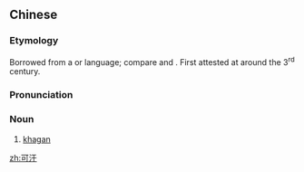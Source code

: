 ==Chinese==
{{zh-forms|gloss=-|alt=可寒-archaic,合罕-archaic,汗-abbreviation}}
{{zh-wp}}

===Etymology===
Borrowed from a {{bor|zh|xgn|notext=1}} or {{bor|zh|trk|notext=1}} language; compare {{cog|mn|ᠬᠠᠭᠠᠨ}} and {{cog|otk|𐰴𐰍𐰣|tr=qaɣan}}. First attested at around the 3<sup>rd</sup> century.

===Pronunciation===
{{zh-pron
|m=kèhán
|c=hak1 hon4
|mn=khek-hân
|mc=1,1
|cat=n
}}

===Noun===
{{zh-noun}}

# [[khagan]] {{zh-mw|位}}

[[zh:可汗]]